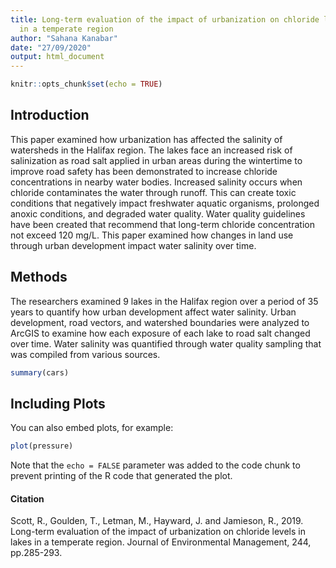 ```yaml
---
title: Long-term evaluation of the impact of urbanization on chloride levels in lakes
  in a temperate region
author: "Sahana Kanabar"
date: "27/09/2020"
output: html_document
---
```


```r
knitr::opts_chunk$set(echo = TRUE)
```

## Introduction

This paper examined how urbanization has affected the salinity of watersheds in the Halifax region. The lakes face an increased risk of salinization as road salt applied in urban areas during the wintertime to improve road safety has been demonstrated to increase chloride concentrations in nearby water bodies. Increased salinity occurs when chloride contaminates the water through runoff. This can create toxic conditions that negatively impact freshwater aquatic organisms, prolonged anoxic conditions, and degraded water quality. Water quality guidelines have been created that recommend that long-term chloride concentration not exceed 120 mg/L. This paper examined how changes in land use through urban development impact water salinity over time.


## Methods

The researchers examined 9 lakes in the Halifax region over a period of 35 years to quantify how urban development affect water salinity. Urban development, road vectors, and watershed boundaries were analyzed to ArcGIS to examine how each exposure of each lake to road salt changed over time. Water salinity was quantified through water quality sampling that was compiled from various sources.


```r
summary(cars)
```

## Including Plots

You can also embed plots, for example:

```r
plot(pressure)
```

Note that the `echo = FALSE` parameter was added to the code chunk to prevent printing of the R code that generated the plot.


#### Citation

Scott, R., Goulden, T., Letman, M., Hayward, J. and Jamieson, R., 2019. Long-term evaluation of the impact of urbanization on chloride levels in lakes in a temperate region. Journal of Environmental Management, 244, pp.285-293.
